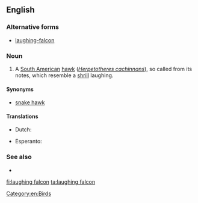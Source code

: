 ==English==
===Alternative forms===
* [[laughing-falcon]]

===Noun===
{{en-noun}}

# A [[South American]] [[hawk]] (''[[Herpetotheres cachinnans]]''), so called from its notes, which resemble a [[shrill]] laughing.

====Synonyms====
*[[snake hawk]]

====Translations====
{{trans-top|South American hawk (''Herpetotheres cachinnans'')}}
* Dutch: {{t|nl|lachvalk}}
{{trans-mid}}
* Esperanto: {{t|eo|akaŭano}}
{{trans-bottom}}

===See also===
* {{projectlink|wikipedia|laughing falcon}}

[[Category:en:Birds]]

[[fi:laughing falcon]]
[[ta:laughing falcon]]